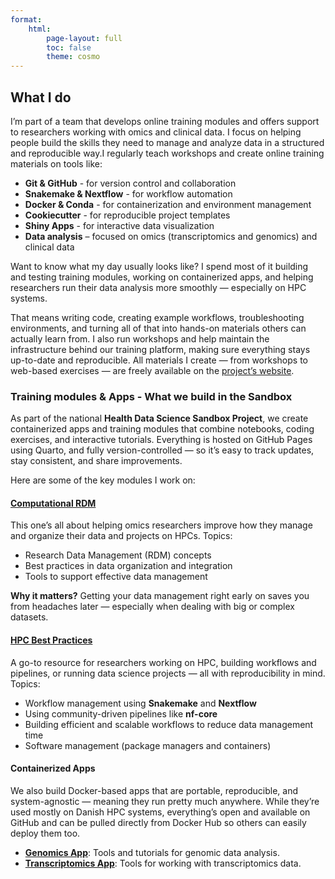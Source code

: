 ```yaml
---
format: 
    html:
        page-layout: full
        toc: false
        theme: cosmo
---
```


## **What I do** 

I'm part  of a team that develops online training modules and offers support to researchers working with omics and clinical data. I focus on helping people build the skills they need to manage and analyze data in a structured and reproducible way.I regularly teach workshops and create online training materials on tools like:

- **Git & GitHub** - for version control and collaboration
- **Snakemake & Nextflow** - for workflow automation
- **Docker & Conda** - for containerization and environment management
- **Cookiecutter** - for reproducible project templates
- **Shiny Apps** - for interactive data visualization 
- **Data analysis** – focused on omics (transcriptomics and genomics) and clinical data


Want to know what my day usually looks like? I spend most of it building and testing training modules, working on containerized apps, and helping researchers run their data analysis more smoothly — especially on HPC systems.

That means writing code, creating example workflows, troubleshooting environments, and turning all of that into hands-on materials others can actually learn from. I also run workshops and help maintain the infrastructure behind our training platform, making sure everything stays up-to-date and reproducible. All materials I create — from workshops to web-based exercises — are freely available on the [project's website](https://hds-sandbox.github.io/).


### **Training modules & Apps - What we build in the Sandbox**
As part of the national **Health Data Science Sandbox Project**, we create containerized apps and training modules that combine notebooks, coding exercises, and interactive tutorials. Everything is hosted on GitHub Pages using Quarto, and fully version-controlled — so it's easy to track updates, stay consistent, and share improvements.

Here are some of the key modules I work on:

#### **[Computational RDM](https://hds-sandbox.github.io/RDM_biodata_course/)**
This one’s all about helping omics researchers improve how they manage and organize their data and projects on HPCs. Topics: 

- Research Data Management (RDM) concepts  
- Best practices in data organization and integration  
- Tools to support effective data management  
  
**Why it matters?** Getting your data management right early on saves you from headaches later — especially when dealing with big or complex datasets.

#### **[HPC Best Practices](https://hds-sandbox.github.io/HPC-lab/)**

A go-to resource for researchers working on HPC, building workflows and pipelines, or running data science projects — all with reproducibility in mind. Topics: 

- Workflow management using **Snakemake** and **Nextflow**  
- Using community-driven pipelines like **nf-core**  
- Building efficient and scalable workflows to reduce data management time  
- Software management (package managers and containers)
  
#### **Containerized Apps**
We also build Docker-based apps that are portable, reproducible, and system-agnostic — meaning they run pretty much anywhere. While they're used mostly on Danish HPC systems, everything's open and available on GitHub and can be pulled directly from Docker Hub so others can easily deploy them too.

- **[Genomics App](https://hds-sandbox.github.io/modules/)**: Tools and tutorials for genomic data analysis.  
- **[Transcriptomics App](https://hds-sandbox.github.io/modules/)**: Tools for working with transcriptomics data.  